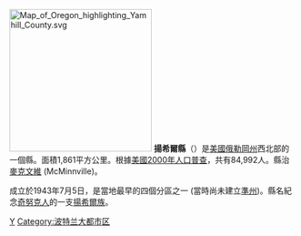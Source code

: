 [[File:Map_of_Oregon_highlighting_Yamhill_County.svg|250px]]
'''揚希爾縣'''（{{lang-en|Yamhill County}}）是[[美國|美國]][[俄勒岡州|俄勒岡州]]西北部的一個縣。面積1,861平方公里。根據[[美國2000年人口普查|美國2000年人口普查]]，共有84,992人。縣治[[麥克民維_(俄勒岡州)|麥克文維]] (McMinnville)。

成立於1943年7月5日，是當地最早的四個分區之一 (當時尚未建立[[俄勒岡準州|準州]])。縣名紀念[[奇努克人|奇努克人]]的一支[[揚希爾族|揚希爾族]]。
{{Oregon-stub}}

[[Category:俄勒冈州行政区划|Y]]
[[Category:波特兰大都市区|Category:波特兰大都市区]]